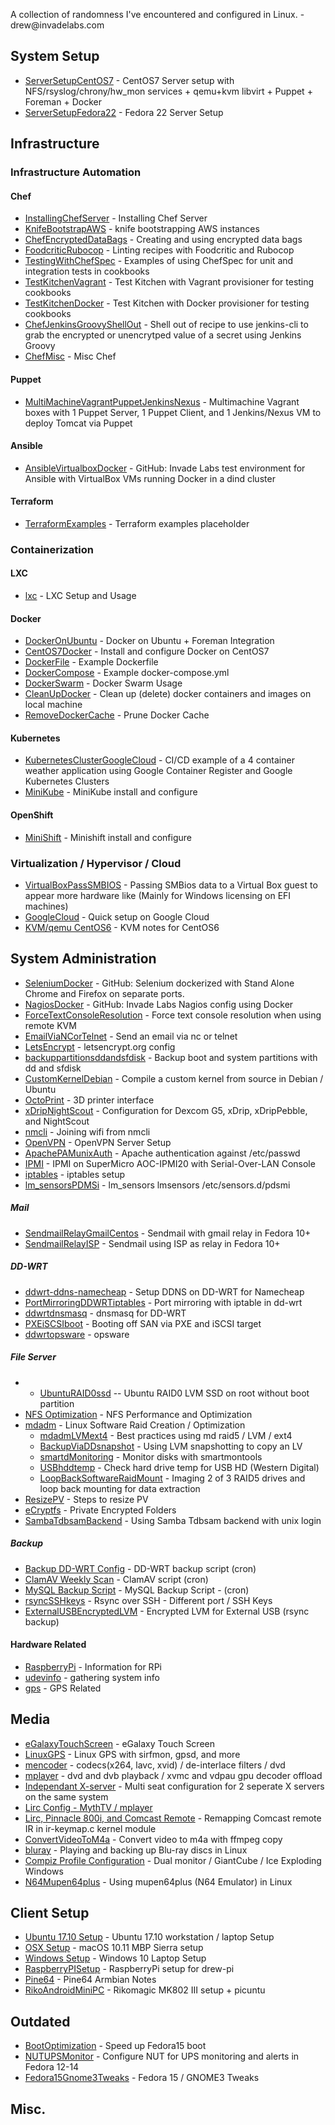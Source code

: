 A collection of randomness I've encountered and configured in Linux. - drew@invadelabs.com

== System Setup ==
*[[ServerSetupCentOS7]] - CentOS7 Server setup  with NFS/rsyslog/chrony/hw_mon services + qemu+kvm libvirt + Puppet + Foreman + Docker
*[[ServerSetupFedora22]] - Fedora 22 Server Setup

==Infrastructure==
===Infrastructure Automation===
====Chef====
*[[InstallingChefServer]] - Installing Chef Server
*[[KnifeBootstrapAWS]] - knife bootstrapping AWS instances
*[[ChefEncryptedDataBags]] - Creating and using encrypted data bags
*[[FoodcriticRubocop]] - Linting recipes with Foodcritic and Rubocop
*[[TestingWithChefSpec]] - Examples of using ChefSpec for unit and integration tests in cookbooks
*[[TestKitchenVagrant]] - Test Kitchen with Vagrant provisioner for testing cookbooks
*[[TestKitchenDocker]] - Test Kitchen with Docker provisioner for testing cookbooks
*[[ChefJenkinsGroovyShellOut]] - Shell out of recipe to use jenkins-cli to grab the encrypted or unencrytped value of a secret using Jenkins Groovy
*[[ChefMisc]] - Misc Chef
====Puppet====
*[[MultiMachineVagrantPuppetJenkinsNexus]] - Multimachine Vagrant boxes with 1 Puppet Server, 1 Puppet Client, and 1 Jenkins/Nexus VM to deploy Tomcat via Puppet
====Ansible====
*[https://github.com/drew-holt/ansible-invadelabs AnsibleVirtualboxDocker] - GitHub: Invade Labs test environment for Ansible with VirtualBox VMs running Docker in a dind cluster
====Terraform====
*[[TerraformExamples]] - Terraform examples placeholder

===Containerization===
====LXC====
*[[lxc]] - LXC Setup and Usage

====Docker====
*[[DockerOnUbuntu]] - Docker on Ubuntu + Foreman Integration
*[[CentOS7Docker]] - Install and configure Docker on CentOS7
*[[DockerFile]] - Example Dockerfile 
*[[DockerCompose]] - Example docker-compose.yml
*[[DockerSwarm]] - Docker Swarm Usage
*[[CleanUpDocker]] - Clean up (delete) docker containers and images on local machine
*[[RemoveDockerCache]] - Prune Docker Cache

====Kubernetes====
*[[KubernetesClusterGoogleCloud]] - CI/CD example of a 4 container weather application using Google Container Register and Google Kubernetes Clusters
*[[MiniKube]] - MiniKube install and configure

====OpenShift====
*[[MiniShift]] - Minishift install and configure

=== Virtualization / Hypervisor / Cloud===
*[[VirtualBoxPassSMBIOS]] - Passing SMBios data to a Virtual Box guest to appear more hardware like (Mainly for Windows licensing on EFI machines)
*[[GoogleCloud]] - Quick setup on Google Cloud
*[[KVM/qemu CentOS6]] - KVM notes for CentOS6

==System Administration==
*[https://github.com/drew-holt/selenium-invadelabs SeleniumDocker] - GitHub: Selenium dockerized with Stand Alone Chrome and Firefox on separate ports.
*[https://github.com/drew-holt/nagios-invadelabs NagiosDocker] - GitHub: Invade Labs Nagios config using Docker
*[[ForceTextConsoleResolution]] - Force text console resolution when using remote KVM
*[[EmailViaNCorTelnet]] - Send an email via nc or telnet
*[[LetsEncrypt]] - letsencrypt.org config
*[[backuppartitionsddandsfdisk]] - Backup boot and system partitions with dd and sfdisk
*[[CustomKernelDebian]] - Compile a custom kernel from source in Debian / Ubuntu
*[[OctoPrint]] - 3D printer interface
*[[xDripNightScout]] - Configuration for Dexcom G5, xDrip, xDripPebble, and NightScout
*[[nmcli]] - Joining wifi from nmcli
*[[OpenVPN]] - OpenVPN Server Setup
*[[ApachePAMunixAuth]] - Apache authentication against /etc/passwd
*[[IPMI]] - IPMI on SuperMicro AOC-IPMI20 with Serial-Over-LAN Console
*[[iptables]] - iptables setup
*[[lm_sensorsPDMSi]] - lm_sensors lmsensors /etc/sensors.d/pdsmi

=====Mail=====
*[[SendmailRelayGmailCentos]] - Sendmail with gmail relay in Fedora 10+
*[[SendmailRelayISP]] - Sendmail using ISP as relay in Fedora 10+

=====DD-WRT=====
*[[ddwrt-ddns-namecheap]] - Setup DDNS on DD-WRT for Namecheap
*[[PortMirroringDDWRTiptables]] - Port mirroring with iptable in dd-wrt
*[[ddwrtdnsmasq]] - dnsmasq for DD-WRT
*[[PXEiSCSIboot]] - Booting off SAN via PXE and iSCSI target
*[[ddwrtopsware]] - opsware

=====File Server=====
**[[UbuntuRAID0ssd]] -- Ubuntu RAID0 LVM SSD on root without boot partition
*[[NFS Optimization]] - NFS Performance and Optimization
*[[mdadm]] - Linux Software Raid Creation / Optimization
** [[mdadmLVMext4]] - Best practices using md raid5 / LVM / ext4
** [[BackupViaDDsnapshot]] - Using LVM snapshotting to copy an LV
** [[smartdMonitoring]] - Monitor disks with smartmontools
** [[USBhddtemp]] - Check hard drive temp for USB HD (Western Digital)
** [[LoopBackSoftwareRaidMount]] - Imaging 2 of 3 RAID5 drives and loop back mounting for data extraction
* [[ResizePV]] - Steps to resize PV
*[[eCryptfs]] - Private Encrypted Folders
*[[SambaTdbsamBackend]] - Using Samba Tdbsam backend with unix login

=====Backup=====
*[[Backup DD-WRT Config]] - DD-WRT backup script (cron)
*[[ClamAV Weekly Scan]] - ClamAV script (cron)
*[[MySQL Backup Script]] - MySQL Backup Script - (cron)
*[[rsyncSSHkeys]] - Rsync over SSH - Different port / SSH Keys
*[[ExternalUSBEncryptedLVM]] - Encrypted LVM for External USB (rsync backup)

====Hardware Related====
*[[RaspberryPi]] - Information for RPi
*[[udevinfo]] - gathering system info
*[[gps]] - GPS Related

==Media==
*[[eGalaxyTouchScreen]] - eGalaxy Touch Screen
*[[LinuxGPS]] - Linux GPS with sirfmon, gpsd, and more
*[[mencoder]] - codecs(x264, lavc, xvid) / de-interlace filters / dvd
*[[mplayer]] - dvd and dvb playback / xvmc and vdpau gpu decoder offload
*[[Independant X-server]] - Multi seat configuration for 2 seperate X servers on the same system
*[[Lirc Config - MythTV / mplayer]]
*[[Lirc, Pinnacle 800i, and Comcast Remote]] - Remapping Comcast remote IR in ir-keymap.c kernel module
*[[ConvertVideoToM4a]] - Convert video to m4a with ffmpeg copy
*[[bluray]] - Playing and backing up Blu-ray discs in Linux
*[[Compiz Profile Configuration]] - Dual monitor / GiantCube / Ice Exploding Windows
*[[N64Mupen64plus]] - Using mupen64plus (N64 Emulator) in Linux

== Client Setup ==
*[[Ubuntu 17.10 Setup]] - Ubuntu 17.10 workstation / laptop Setup
*[[OSX Setup]] - macOS 10.11 MBP Sierra setup
*[[Windows Setup]] - Windows 10 Laptop Setup
*[[RaspberryPISetup]] - RaspberryPi setup for drew-pi
*[[Pine64]] - Pine64 Armbian Notes
*[[RikoAndroidMiniPC]] - Rikomagic MK802 III setup + picuntu

==Outdated==
*[[BootOptimization]] - Speed up Fedora15 boot
*[[NUTUPSMonitor]] - Configure NUT for UPS monitoring and alerts in Fedora 12-14
*[[Fedora15Gnome3Tweaks]] - Fedora 15 / GNOME3 Tweaks

==Misc.==